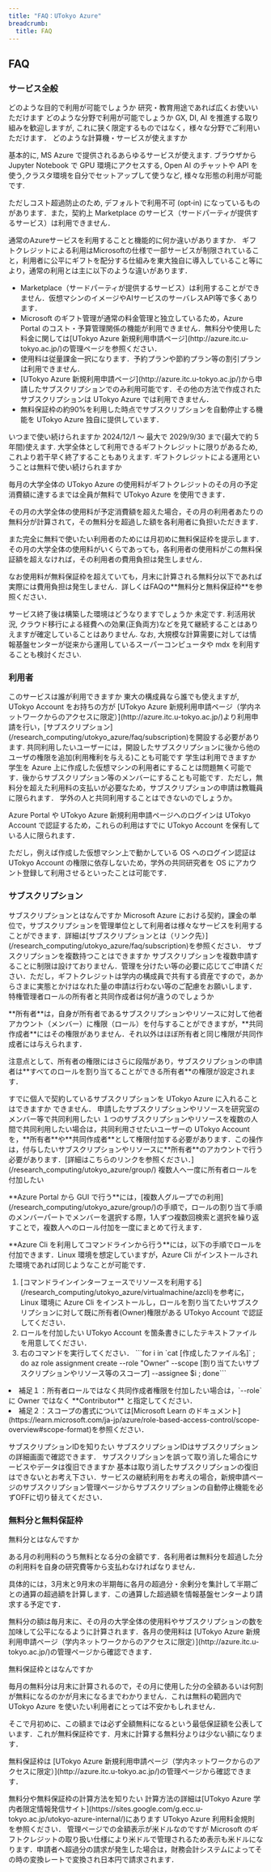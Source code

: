 ```yaml
---
title: "FAQ：UTokyo Azure"
breadcrumb:
  title: FAQ
---
```



## FAQ

### サービス全般

<HelpItem lang="ja" type="details">
  <Fragment slot="problem">どのような目的で利用が可能でしょうか</Fragment>
  <Fragment slot="solution">研究・教育用途であれば広くお使いいただけます</Fragment>
</HelpItem>

<HelpItem lang="ja" type="details">
  <Fragment slot="problem">どのような分野で利用が可能でしょうか</Fragment>
  <Fragment slot="solution">GX, DI, AI を推進する取り組みを歓迎しますが, これに狭く限定するものではなく，様々な分野でご利用いただけます．</Fragment>
</HelpItem>

<HelpItem lang="ja" type="details">
  <Fragment slot="problem">どのような計算機・サービスが使えますか</Fragment>
  <Fragment slot="solution"><p>基本的に, MS Azure で提供されるあらゆるサービスが使えます. ブラウザから Jupyter Notebook で GPU 環境にアクセスする, Open AI のチャットや API を使う,クラスタ環境を自分でセットアップして使うなど, 様々な形態の利用が可能です.</p><p> ただしコスト超過防止のため, デフォルトで利用不可 (opt‑in) になっているものがあります．また，契約上 Marketplace のサービス（サードパーティが提供するサービス）は利用できません．</p></Fragment>
</HelpItem>

<HelpItem lang="ja" type="details">
  <Fragment slot="problem">通常のAzureサービスを利用することと機能的に何か違いがありますか．</Fragment>
  <Fragment slot="solution">ギフトクレジットによる利用はMicrosoftの仕様で一部サービスが制限されていること，利用者に公平にギフトを配分する仕組みを東大独自に導入していること等により，通常の利用とは主に以下のような違いがあります．<p><ul><li>Marketplace（サードパーティが提供するサービス）は利用することができません．仮想マシンのイメージやAIサービスのサーバレスAPI等で多くあります．</li><li>Microsoft のギフト管理が通常の料金管理と独立しているため，Azure Portal のコスト・予算管理関係の機能が利用できません．無料分や使用した料金に関しては[UTokyo Azure 新規利用申請ページ](http://azure.itc.u-tokyo.ac.jp/)の管理ページを参照ください．</li><li>使用料は従量課金一択になります．予約プランや節約プラン等の割引プランは利用できません．</li><li>[UTokyo Azure 新規利用申請ページ](http://azure.itc.u-tokyo.ac.jp/)から申請したサブスクリプションでのみ利用可能です．その他の方法で作成されたサブスクリプションは UTokyo Azure では利用できません．</li><li>無料保証枠の約90%を利用した時点でサブスクリプションを自動停止する機能を UTokyo Azure 独自に提供しています．</li></ul></p></Fragment>
</HelpItem>

<HelpItem lang="ja" type="details">
  <Fragment slot="problem">いつまで使い続けられますか</Fragment>
  <Fragment slot="solution">2024/12/1 ～ 最大で 2029/9/30 まで(最大で約 5 年間)使えます. 大学全体として利用できるギフトクレジットに限りがあるため, これより若干早く終了することもありえます.</Fragment>
</HelpItem>

<HelpItem lang="ja" type="details">
  <Fragment slot="problem">ギフトクレジットによる運用ということは無料で使い続けられますか</Fragment>
    <Fragment slot="solution"><p>毎月の大学全体の UTokyo Azure の使用料がギフトクレジットのその月の予定消費額に達するまでは全員が無料で UTokyo Azure を使用できます．</p>
<p>その月の大学全体の使用料が予定消費額を超えた場合，その月の利用者あたりの無料分が計算されて，その無料分を超過した額を各利用者に負担いただきます．</p>
<p>また完全に無料で使いたい利用者のためには月初めに無料保証枠を提示します．その月の大学全体の使用料がいくらであっても，各利用者の使用料がこの無料保証額を超えなければ，その利用者の費用負担は発生しません．</p>
<p>なお使用料が無料保証枠を超えていても，月末に計算される無料分以下であれば実際には費用負担は発生しません．詳しくはFAQの**無料分と無料保証枠**を参照ください．</p></Fragment>
</HelpItem>

<HelpItem lang="ja" type="details">
  <Fragment slot="problem">サービス終了後は構築した環境はどうなりますでしょうか</Fragment>
  <Fragment slot="solution">未定です. 利活用状況, クラウド移行による経費への効果(正負両方)などを見て継続することはありえますが確定していることはありません. なお, 大規模な計算需要に対しては情報基盤センターが従来から運用しているスーパーコンピュータや mdx を利用することも検討ください.</Fragment>
</HelpItem>

### 利用者

<HelpItem lang="ja" type="details">
  <Fragment slot="problem">このサービスは誰が利用できますか</Fragment>
  <Fragment slot="solution">東大の構成員なら誰でも使えますが, UTokyo Account をお持ちの方が [UTokyo Azure 新規利用申請ページ（学内ネットワークからのアクセスに限定）](http://azure.itc.u-tokyo.ac.jp/)より利用申請を行い，[サブスクリプション](/research_computing/utokyo_azure/faq/subscription)を開設する必要があります. 共同利用したいユーザーには，開設したサブスクリプションに後から他のユーザの権限を追加(利用権利を与える)ことも可能です</Fragment>
</HelpItem>

<HelpItem lang="ja" type="details">
  <Fragment slot="problem">学生は利用できますか</Fragment>
  <Fragment slot="solution">学生を Azure 上に作成した仮想マシンの利用者にすることは問題無く可能です．後からサブスクリプション等のメンバーにすることも可能です．ただし，無料分を超えた利用料の支払いが必要なため，サブスクリプションの申請は教職員に限られます．</Fragment>
</HelpItem>

<HelpItem lang="ja" type="details">
  <Fragment slot="problem">学外の人と共同利用することはできないのでしょうか。</Fragment>
  <Fragment slot="solution"><p>Azure Portal や UTokyo Azure 新規利用申請ページへのログインは UTokyo Account で認証するため，これらの利用はすでに UTokyo Account を保有している人に限られます．</p><p>ただし，例えば作成した仮想マシン上で動かしている OS へのログイン認証は UTokyo Account の権限に依存しないため，学外の共同研究者を OS にアカウント登録して利用させるといったことは可能です．</p></Fragment>
</HelpItem>

### サブスクリプション

<HelpItem lang="ja" type="details">
  <Fragment slot="problem">サブスクリプションとはなんですか</Fragment>
  <Fragment slot="solution">Microsoft Azure における契約，課金の単位で，サブスクリプションを管理単位として利用者は様々なサービスを利用することができます．詳細は[サブスクリプションとは（リンク先）](/research_computing/utokyo_azure/faq/subscription)を参照ください．</Fragment>
</HelpItem>

<HelpItem lang="ja" type="details">
  <Fragment slot="problem">サブスクリプションを複数持つことはできますか</Fragment>
  <Fragment slot="solution">サブスクリプションを複数申請することに制限は設けておりません．管理を分けたい等の必要に応じてご申請ください．ただし，ギフトクレジットは学内の構成員で共有する資産ですので，あからさまに実態とかけはなれた量の申請は行わない等のご配慮をお願いします．</Fragment>
</HelpItem>

<HelpItem lang="ja" type="details">
  <Fragment slot="problem">特権管理者ロールの所有者と共同作成者は何が違うのでしょうか</Fragment>
  <Fragment slot="solution"><p>**所有者**は，自身が所有者であるサブスクリプションやリソースに対して他者アカウント（メンバー）に権限（ロール）を付与することができますが，**共同作成者**にはその権限がありません．それ以外はほぼ所有者と同じ権限が共同作成者には与えられます．</p><p>注意点として、所有者の権限にはさらに段階があり，サブスクリプションの申請者は**すべてのロールを割り当てることができる所有者**の権限が設定されます．</p></Fragment>
</HelpItem>

<HelpItem lang="ja" type="details">
  <Fragment slot="problem">すでに個人で契約しているサブスクリプションを UTokyo Azure に入れることはできますか</Fragment>
  <Fragment slot="solution">できません．</Fragment>
</HelpItem>

<HelpItem lang="ja" type="details">
  <Fragment slot="problem">申請したサブスクリプションやリソースを研究室のメンバー等で共同利用したい</Fragment>
  <Fragment slot="solution">１つのサブスクリプションやリソースを複数の人間で共同利用したい場合は，共同利用させたいユーザーの UTokyo Account を，**所有者**や**共同作成者**として権限付加する必要があります．この操作は，付与したいサブスクリプションやリソースに**所有者**のアカウントで行う必要があります．[詳細はこちらのリンクを参照ください．](/research_computing/utokyo_azure/group/)</Fragment>
</HelpItem>

<HelpItem lang="ja" type="details">
  <Fragment slot="problem">複数人へ一度に所有者ロールを付加したい</Fragment>
  <Fragment slot="solution"><p>**Azure Portal から GUI で行う**には，[複数人グループでの利用](/research_computing/utokyo_azure/group/)の手順で，ロールの割り当て手順のメンバーパートでメンバーを選択する際，1人ずつ複数回検索と選択を繰り返すことで，複数人へのロール付加を一度にまとめて行えます．</p><p>**Azure Cli を利用してコマンドラインから行う**には，以下の手順でロールを付加できます．Linux 環境を想定していますが，Azure Cli がインストールされた環境であれば同じようなことが可能です．<ol><li>[コマンドラインインターフェースでリソースを利用する](/research_computing/utokyo_azure/virtualmachine/azcli)を参考に，Linux 環境に Azure Cli をインストールし，ロールを割り当てたいサブスクリプションに対して既に所有者(Owner)権限がある UTokyo Account で認証してください．</li><li>ロールを付加したい UTokyo Account を箇条書きにしたテキストファイルを用意してください．</li><li>右のコマンドを実行してください． ```for i in `cat [作成したファイル名]` ; do az role assignment create --role "Owner" --scope [割り当てたいサブスクリプションやリソース等のスコープ] --assignee $i ; done```</li></ol></p><p><ou><li>補足１：所有者ロールではなく共同作成者権限を付加したい場合は，`--role` に Owner ではなく **Contributor** と指定してください．</li><li>補足２：スコープの書式については[Microsoft Learn のドキュメント](https://learn.microsoft.com/ja-jp/azure/role-based-access-control/scope-overview#scope-format)を参照ください．</li></ou></p></Fragment>
</HelpItem>

<HelpItem lang="ja" type="details">
  <Fragment slot="problem">サブスクリプションIDを知りたい</Fragment>
  <Fragment slot="solution">サブスクリプションIDはサブスクリプションの詳細画面で確認できます．</Fragment>
</HelpItem>

<HelpItem lang="ja" type="details">
  <Fragment slot="problem">サブスクリプションを誤って取り消した場合にサービスやデータは復旧できますか</Fragment>
  <Fragment slot="solution">基本は取り消したサブスクリプションの復旧はできないとお考え下さい．サービスの継続利用をお考えの場合，新規申請ページのサブスクリプション管理ページからサブスクリプションの自動停止機能を必ずOFFに切り替えてください．</Fragment>
</HelpItem>

### 無料分と無料保証枠

<HelpItem lang="ja" type="details">
  <Fragment slot="problem">無料分とはなんですか</Fragment>
  <Fragment slot="solution"><p>ある月の利用料のうち無料となる分の金額です．各利用者は無料分を超過した分の利用料を自身の研究費等から支払わなければなりません．</p><p>具体的には，3月末と9月末の半期毎に各月の超過分・余剰分を集計して半期ごとの通算の超過額を計算します．この通算した超過額を情報基盤センターより請求する予定です．</p><p>無料分の額は毎月末に、その月の大学全体の使用料やサブスクリプションの数を加味して公平になるように計算されます．各月の使用料は [UTokyo Azure 新規利用申請ページ（学内ネットワークからのアクセスに限定）](http://azure.itc.u-tokyo.ac.jp/)の管理ページから確認できます．</p></Fragment>
</HelpItem>

<HelpItem lang="ja" type="details">
  <Fragment slot="problem">無料保証枠とはなんですか</Fragment>
  <Fragment slot="solution"><p>毎月の無料分は月末に計算されるので，その月に使用した分の全額あるいは何割が無料になるのかが月末になるまでわかりません．これは無料の範囲内で UTokyo Azure を使いたい利用者にとっては不安かもしれません．</p><p>そこで月初めに、この額までは必ず全額無料になるという最低保証額を公表しています．これが無料保証枠です．月末に計算する無料分よりは少ない額になります．</p><p>無料保証枠は [UTokyo Azure 新規利用申請ページ（学内ネットワークからのアクセスに限定）](http://azure.itc.u-tokyo.ac.jp/)の管理ページから確認できます．</p></Fragment>
</HelpItem>

<HelpItem lang="ja" type="details">
  <Fragment slot="problem">無料分や無料保証枠の計算方法を知りたい</Fragment>
  <Fragment slot="solution">計算方法の詳細は[UTokyo Azure 学内者限定情報発信サイト](https://sites.google.com/g.ecc.u-tokyo.ac.jp/utokyo-azure-internal/)にあります UTokyo Azure 利用料金規則 を参照ください．</Fragment>
</HelpItem>

<HelpItem lang="ja" type="details">
  <Fragment slot="problem">管理ページでの金額表示が米ドルなのですが</Fragment>
  <Fragment slot="solution">Microsoft のギフトクレジットの取り扱い仕様により米ドルで管理されるため表示も米ドルになります．申請者へ超過分の請求が発生した場合は，財務会計システムによってその時の変換レートで変換され日本円で請求されます．</Fragment>
</HelpItem>
